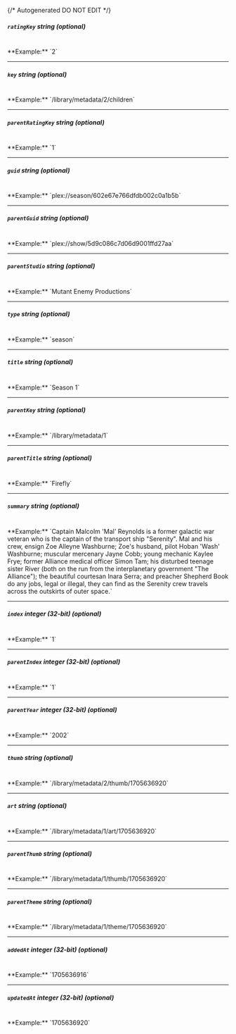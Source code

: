 {/* Autogenerated DO NOT EDIT  */}
##### `ratingKey` _string (optional)_
<br/>
**Example:** `2`

---
##### `key` _string (optional)_
<br/>
**Example:** `/library/metadata/2/children`

---
##### `parentRatingKey` _string (optional)_
<br/>
**Example:** `1`

---
##### `guid` _string (optional)_
<br/>
**Example:** `plex://season/602e67e766dfdb002c0a1b5b`

---
##### `parentGuid` _string (optional)_
<br/>
**Example:** `plex://show/5d9c086c7d06d9001ffd27aa`

---
##### `parentStudio` _string (optional)_
<br/>
**Example:** `Mutant Enemy Productions`

---
##### `type` _string (optional)_
<br/>
**Example:** `season`

---
##### `title` _string (optional)_
<br/>
**Example:** `Season 1`

---
##### `parentKey` _string (optional)_
<br/>
**Example:** `/library/metadata/1`

---
##### `parentTitle` _string (optional)_
<br/>
**Example:** `Firefly`

---
##### `summary` _string (optional)_
<br/>
**Example:** `Captain Malcolm 'Mal' Reynolds is a former galactic war veteran who is the captain of the transport ship "Serenity". Mal and his crew, ensign Zoe Alleyne Washburne; Zoe's husband, pilot Hoban 'Wash' Washburne; muscular mercenary Jayne Cobb; young mechanic Kaylee Frye; former Alliance medical officer Simon Tam; his disturbed teenage sister River (both on the run from the interplanetary government "The Alliance"); the beautiful courtesan Inara Serra; and preacher Shepherd Book do any jobs, legal or illegal, they can find as the Serenity crew travels across the outskirts of outer space.`

---
##### `index` _integer (32-bit) (optional)_
<br/>
**Example:** `1`

---
##### `parentIndex` _integer (32-bit) (optional)_
<br/>
**Example:** `1`

---
##### `parentYear` _integer (32-bit) (optional)_
<br/>
**Example:** `2002`

---
##### `thumb` _string (optional)_
<br/>
**Example:** `/library/metadata/2/thumb/1705636920`

---
##### `art` _string (optional)_
<br/>
**Example:** `/library/metadata/1/art/1705636920`

---
##### `parentThumb` _string (optional)_
<br/>
**Example:** `/library/metadata/1/thumb/1705636920`

---
##### `parentTheme` _string (optional)_
<br/>
**Example:** `/library/metadata/1/theme/1705636920`

---
##### `addedAt` _integer (32-bit) (optional)_
<br/>
**Example:** `1705636916`

---
##### `updatedAt` _integer (32-bit) (optional)_
<br/>
**Example:** `1705636920`



